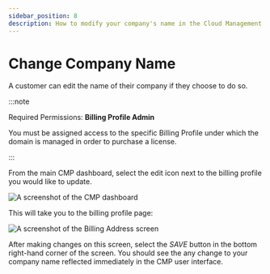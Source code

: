 ```yaml
---
sidebar_position: 8
description: How to modify your company's name in the Cloud Management Platform
---
```


# Change Company Name

A customer can edit the name of their company if they choose to do so.

:::note

Required Permissions: **Billing Profile Admin**

You must be assigned access to the specific Billing Profile under which the domain is managed in order to purchase a license.

:::

From the main CMP dashboard, select the edit icon next to the billing profile you would like to update.

![A screenshot of the CMP dashboard](../.gitbook/assets/cmp-dashboard.png)

This will take you to the billing profile page:

![A screenshot of the _Billing Address_ screen](../.gitbook/assets/cmp-billing-address-screen.png)

After making changes on this screen, select the _SAVE_ button in the bottom right-hand corner of the screen. You should see the any change to your company name reflected immediately in the CMP user interface.
